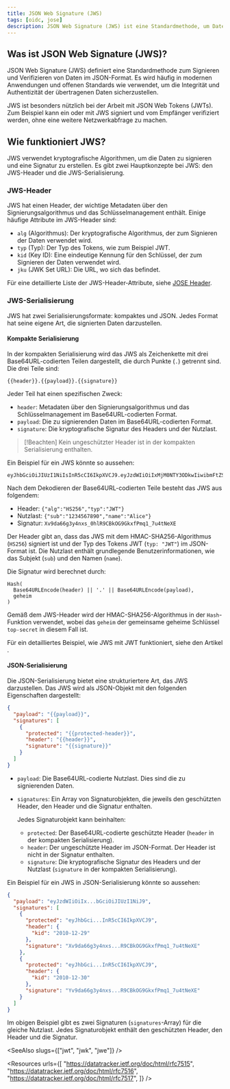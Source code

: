```yaml
---
title: JSON Web Signature (JWS)
tags: [oidc, jose]
description: JSON Web Signature (JWS) ist eine Standardmethode, um Daten im JSON-Format zu signieren und zu verifizieren. Es wird oft verwendet, um die Integrität und Authentizität von JSON Web Tokens (JWTs) in OpenID Connect (OIDC) sicherzustellen.
---
```


## Was ist JSON Web Signature (JWS)?

JSON Web Signature (JWS) definiert eine Standardmethode zum Signieren und Verifizieren von Daten im JSON-Format. Es wird häufig in modernen Anwendungen und offenen Standards wie <Ref slug="openid-connect" /> verwendet, um die Integrität und Authentizität der übertragenen Daten sicherzustellen.

JWS ist besonders nützlich bei der Arbeit mit <Ref slug="jwt">JSON Web Tokens (JWTs)</Ref>. Zum Beispiel kann ein <Ref slug="id-token" /> oder <Ref slug="access-token" /> mit JWS signiert und vom Empfänger verifiziert werden, ohne eine weitere Netzwerkabfrage zu machen.

## Wie funktioniert JWS?

JWS verwendet kryptografische Algorithmen, um die Daten zu signieren und eine Signatur zu erstellen. Es gibt zwei Hauptkonzepte bei JWS: den JWS-Header und die JWS-Serialisierung.

### JWS-Header

JWS hat einen Header, der wichtige Metadaten über den Signierungsalgorithmus und das Schlüsselmanagement enthält. Einige häufige Attribute im JWS-Header sind:

- `alg` (Algorithmus): Der kryptografische Algorithmus, der zum Signieren der Daten verwendet wird.
- `typ` (Typ): Der Typ des Tokens, wie zum Beispiel JWT.
- `kid` (Key ID): Eine eindeutige Kennung für den Schlüssel, der zum Signieren der Daten verwendet wird.
- `jku` (JWK Set URL): Die URL, wo sich das <Ref slug="jwk" headingId="json-web-key-set-jwks" /> befindet.

Für eine detaillierte Liste der JWS-Header-Attribute, siehe [JOSE Header](https://datatracker.ietf.org/doc/html/rfc7515#section-4).

### JWS-Serialisierung

JWS hat zwei Serialisierungsformate: kompaktes und JSON. Jedes Format hat seine eigene Art, die signierten Daten darzustellen.

#### Kompakte Serialisierung

In der kompakten Serialisierung wird das JWS als Zeichenkette mit drei Base64URL-codierten Teilen dargestellt, die durch Punkte (`.`) getrennt sind. Die drei Teile sind:

```
{{header}}.{{payload}}.{{signature}}
```

Jeder Teil hat einen spezifischen Zweck:

- `header`: Metadaten über den Signierungsalgorithmus und das Schlüsselmanagement im Base64URL-codierten Format.
- `payload`: Die zu signierenden Daten im Base64URL-codierten Format.
- `signature`: Die kryptografische Signatur des Headers und der Nutzlast.

> [!Beachten]
> Kein ungeschützter Header ist in der kompakten Serialisierung enthalten.

Ein Beispiel für ein JWS könnte so aussehen:

```
eyJhbGciOiJIUzI1NiIsInR5cCI6IkpXVCJ9.eyJzdWIiOiIxMjM0NTY3ODkwIiwibmFtZSI6IkFsaWNlIn0.Xv9da66g3y4nxs_0hlR9CBkOG9GkxfPmq1_7u4tNeXE
```

Nach dem Dekodieren der Base64URL-codierten Teile besteht das JWS aus folgendem:

- Header: `{"alg":"HS256","typ":"JWT"}`
- Nutzlast: `{"sub":"1234567890","name":"Alice"}`
- Signatur: `Xv9da66g3y4nxs_0hlR9CBkOG9GkxfPmq1_7u4tNeXE`

Der Header gibt an, dass das JWS mit dem HMAC-SHA256-Algorithmus (`HS256`) signiert ist und der Typ des Tokens JWT (`typ: "JWT"`) im JSON-Format ist. Die Nutzlast enthält grundlegende Benutzerinformationen, wie das Subjekt (`sub`) und den Namen (`name`).

Die Signatur wird berechnet durch:

```
Hash(
  Base64URLEncode(header) || '.' || Base64URLEncode(payload),
  geheim
)
```

Gemäß dem JWS-Header wird der HMAC-SHA256-Algorithmus in der `Hash`-Funktion verwendet, wobei das `geheim` der gemeinsame geheime Schlüssel `top-secret` in diesem Fall ist.

Für ein detailliertes Beispiel, wie JWS mit JWT funktioniert, siehe den Artikel <Ref slug="signing-key" />.

#### JSON-Serialisierung

Die JSON-Serialisierung bietet eine strukturiertere Art, das JWS darzustellen. Das JWS wird als JSON-Objekt mit den folgenden Eigenschaften dargestellt:

```json
{
  "payload": "{{payload}}",
  "signatures": [
    {
      "protected": "{{protected-header}}",
      "header": "{{header}}",
      "signature": "{{signature}}"
    }
  ]
}
```

- `payload`: Die Base64URL-codierte Nutzlast. Dies sind die zu signierenden Daten.
- `signatures`: Ein Array von Signaturobjekten, die jeweils den geschützten Header, den Header und die Signatur enthalten.

  Jedes Signaturobjekt kann beinhalten:

  - `protected`: Der Base64URL-codierte geschützte Header (`header` in der kompakten Serialisierung).
  - `header`: Der ungeschützte Header im JSON-Format. Der Header ist nicht in der Signatur enthalten.
  - `signature`: Die kryptografische Signatur des Headers und der Nutzlast (`signature` in der kompakten Serialisierung).

Ein Beispiel für ein JWS in JSON-Serialisierung könnte so aussehen:

```json
{
  "payload": "eyJzdWIiOiIx...bGciOiJIUzI1NiJ9",
  "signatures": [
    {
      "protected": "eyJhbGci...InR5cCI6IkpXVCJ9",
      "header": {
        "kid": "2010-12-29"
      },
      "signature": "Xv9da66g3y4nxs...R9CBkOG9GkxfPmq1_7u4tNeXE"
    },
    {
      "protected": "eyJhbGci...InR5cCI6IkpXVCJ9",
      "header": {
        "kid": "2010-12-30"
      },
      "signature": "Yv9da66g3y4nxs...R9CBkOG9GkxfPmq1_7u4tNeXE"
    }
  ]
}
```

Im obigen Beispiel gibt es zwei Signaturen (`signatures`-Array) für die gleiche Nutzlast. Jedes Signaturobjekt enthält den geschützten Header, den Header und die Signatur.

<SeeAlso slugs={["jwt", "jwk", "jwe"]} />

<Resources
  urls={[
    "https://datatracker.ietf.org/doc/html/rfc7515",
    "https://datatracker.ietf.org/doc/html/rfc7516",
    "https://datatracker.ietf.org/doc/html/rfc7517",
  ]}
/>